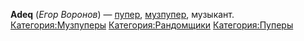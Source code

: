 {{Инфобокс для пуперов
|title2=Adeq
|другие_ники=
|image3=[[Файл:Adeq.jpg|left]]
|сферы_творчества=RYTP, RYTPMV, Музыка
|год_начала=27 июня 2013
|image4=Пример
|имя_фамилия=Егор Воронов
|дата_рождения=15 октября 1997
|место_проживания=Москва
|ссылки=
*[https://www.youtube.com/user/EgorVoronov YouTube]
*[https://vk.com/voronov_egor Вконтакте]
}}'''Adeq''' (''Егор Воронов'') — [[Пуперы|пупер]], [[Музпуперы|музпупер]], музыкант.
[[Категория:Музпуперы]]
[[Категория:Рандомщики]]
[[Категория:Пуперы]]